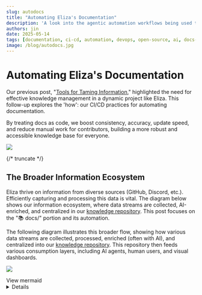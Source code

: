```yaml
---
slug: autodocs
title: "Automating Eliza's Documentation"
description: 'A look into the agentic automation workflows being used to maintain a high-quality, up-to-date knowledge base.'
authors: jin
date: 2025-05-14
tags: [documentation, ci-cd, automation, devops, open-source, ai, docs-as-code]
image: /blog/autodocs.jpg
---
```


# Automating Eliza's Documentation

Our previous post, "[Tools for Taming Information](/blog/taming-info)," highlighted the need for effective knowledge management in a dynamic project like Eliza. This follow-up explores the 'how': our CI/CD practices for automating documentation.

By treating docs as code, we boost consistency, accuracy, update speed, and reduce manual work for contributors, building a more robust and accessible knowledge base for everyone.

![](/blog/autodocs.jpg)

{/* truncate */}

## The Broader Information Ecosystem

Eliza thrive on information from diverse sources (GitHub, Discord, etc.). Efficiently capturing and processing this data is vital. The diagram below shows our information ecosystem, where data streams are collected, AI-enriched, and centralized in our [knowledge repository](https://github.com/elizaOS/knowledge). This post focuses on the "📚 docs/" portion and its automation.

The following diagram illustrates this broader flow, showing how various data streams are collected, processed, enriched (often with AI), and centralized into our [knowledge repository](https://github.com/elizaOS/knowledge). This repository then feeds various consumption layers, including AI agents, human users, and visual dashboards.

![](/blog/autodocs.svg)

<summary>View mermaid</summary>

<details>
```mermaid
flowchart
    %% Data collection systems side by side

subgraph DataCollection["Data Collection Systems"]
subgraph ELIZA["elizaos.github.io (Contributor Analytics)"]
EG_INGEST["📥 Ingest GitHub Data
PRs, Issues, Comments"] --> EG_DB[("💾 SQLite DB +
Diffable Format")]
EG_PROCESS["⚙️ Process & Score
Contributions"]
EG_DB <--> EG_PROCESS
EG_PROCESS --> EG_EXPORT["📊 Export
JSON Files"]
EG_PROCESS <--> EG_SUMMARIZE["📝 Generate
AI Summaries"]
EG_SUMMARIZE --> EG_DEPLOY["🚀 Deploy to
GitHub Pages"]
EG_EXPORT --> EG_DEPLOY
end

    subgraph AI_News["ai-news (Data Collector/Miner)"]
        direction LR
        AI_EXTRACT["⛏️ Extract Raw Data

Discord, X, Github
Blockchain, Telegram"]
AI_STORE[("💾 Encrypted
SQLite DB")]
AI_ENRICH["🧠 AI Analysis
& Enrichment"]
AI_GENERATE["📝 Generate
AI Summaries"]
AI_DEPLOY["🚀 Deploy to
GitHub Pages"]
end

        %% Define connections explicitly
        AI_EXTRACT --> AI_STORE <--> AI_ENRICH --> AI_GENERATE --> AI_DEPLOY
        AI_GENERATE --> AI_STORE

    subgraph DailySilk["daily-silk (AI Twitter)"]
        direction LR
        TL["Twitter lists about AI"]
        LLM["LLM summarization"]
        TL --> LLM --> DS_FETCH["⛏️ Discord Fetch

Embedded Messages"] --> DS_JSON[("💾 JSON Files
YYYY-MM-DD")] --> DS_DEPLOY["🚀 Deploy to
GitHub Pages"]

    end


    end


    %% Knowledge Repository with properly contained sources
    subgraph KNOW["knowledge (Central Repository)"]

        subgraph KR_SOURCES["Data Sources"]
            DOCS["📚 docs/

ElizaOS Documentation

- Packages & Partners"]
  GITHUB["🐙 github/
  Stats, PRs, Issues, Commits"]
  AINEWS["📰 ai-news/
  ElizaOS & Hyperfy
  Summaries"]
  DS["📰 daily-silk/
  AI twitter news"]

              DOCS---GITHUB---AINEWS---DS
          end

          KR_MAP["🗺️ Context Map

  Structured JSON"]

          subgraph KR_OUTPUTS["Outputs"]
              KR_STRATEGIC["🧩 Strategic Context

  AI Council Insights"]
  KR_NOTES["📒 HackMD Notes
  Prompt-Generated
  Content"]
  end

          subgraph KR_PROMPTS["Prompt Templates"]
              COMMS["💬 comms/

  Communication"] --- DEV["💻 dev/
  Development"] --- STRATEGY["🎯 strategy/
  Strategic Planning"]
  end

          %% Internal connections within KNOW
          KR_SOURCES -->|"⏰ Generate Context

  Daily 5:00 UTC"| KR_MAP
  KR_MAP --> KR_OUTPUTS
  KR_PROMPTS -->|"Generate
  Content"| KR_NOTES
  end

      %% Consumption layer
      subgraph ConsumptionLayer["Consumption Layer"]
          RAG["🤖 RAG Systems

  AI Agents"] <-.-> USER["👤 Human
  Users"] <-.-> SHOW["🎬 AI Shows
  Visualizations"]
  end

      %% Connections between systems - simplified
      AI_DEPLOY -.->|"⏰ Sync Daily 4:00 UTC"| KNOW
      EG_DEPLOY -.->|"⏰ Sync Daily 4:00 UTC"| KNOW
      DS_DEPLOY -.->|"⏰ Sync Daily 4:00 UTC"| KNOW

      %% Main flow connection to consumption
      KR_OUTPUTS & KR_NOTES --> ConsumptionLayer

      %% Styling
      classDef process fill:#f7e8ff,stroke:#9966cc,stroke-width:1px,color:#333,font-weight:bold,border-radius:8px
      classDef storage fill:#ffe6e6,stroke:#ff6666,stroke-width:1px,color:#333,font-weight:bold,border-radius:16px
      classDef output fill:#e6ffe6,stroke:#66cc66,stroke-width:1px,color:#333,font-weight:bold,border-radius:8px
      classDef source fill:#fff9e6,stroke:#ffcc66,stroke-width:1px,color:#333,font-weight:bold,border-radius:8px

      class AI_EXTRACT,AI_ENRICH,AI_GENERATE,EG_INGEST,EG_EXPORT,EG_SUMMARIZE process
      class AI_STORE,EG_DB,DS_JSON storage
      class AI_DEPLOY,EG_DEPLOY,DS_DEPLOY,KR_MAP,KR_STRATEGIC,KR_NOTES output
      class DOCS,GITHUB,DS,AINEWS,SILK,ARCHIVE,COMMS,DEV,STRATEGY source

      %% Style subgraphs
      style AI_News fill:#f9f0ff,stroke:#9966cc,stroke-width:2px,color:#6600cc,font-weight:bold
      style ELIZA fill:#fff0e6,stroke:#ff9933,stroke-width:2px,color:#cc6600,font-weight:bold
      style KNOW fill:#e6fff0,stroke:#33cc99,stroke-width:2px,color:#006633,font-weight:bold
      style KR_SOURCES fill:#fff9e6,stroke:#ffcc66,stroke-width:2px,color:#997a00,font-weight:bold
      style KR_PROMPTS fill:#e6f7ff,stroke:#66ccff,stroke-width:2px,color:#006699,font-weight:bold
      style KR_OUTPUTS fill:#ffe6f7,stroke:#ff66cc,stroke-width:2px,color:#990066,font-weight:bold
      style ConsumptionLayer fill:#e6ffff,stroke:#66cccc,stroke-width:2px,color:#006666,font-weight:bold

```

</details>

While this diagram captures the full scope, this article will zoom in on the "📚 docs/" portion within the "KNOW (Central Repository)" and how our CI/CD pipelines automate its maintenance and enrichment.

Our documentation itself lives within the `packages/docs` directory and is built using [Docusaurus](https://docusaurus.io/), a static site generator optimized for creating clean, accessible documentation sites. Key configuration files like [`docusaurus.config.ts`](https://github.com/elizaOS/eliza/blob/v2-develop/packages/docs/docusaurus.config.ts) define the site's structure, plugins, themes, and navigation, including sidebars managed via [`sidebars.ts`](https://github.com/elizaOS/eliza/blob/v2-develop/packages/docs/sidebars.ts).

We manage several key types of content:
*   **Core Documentation**: Conceptual explanations, guides, and tutorials for ElizaOS.
*   **API Reference**: Automatically generated from our TypeScript code comments.
*   **REST API Docs**: Derived from OpenAPI specifications.
*   **Packages**: Documentation for individual adapters, clients, and plugins.
*   **Partners & Community**: Information related to our ecosystem partners and community initiatives.
*   **Blog & News**: Regular updates, articles, and aggregated news from the AI and ElizaOS space.

Static assets, such as images, diagrams, and important text files like [`llms.txt`](https://eliza.how/llms.txt) (a context file for AI models, found in `packages/docs/static/`), are also managed within this structure.

With this context in mind, let's delve into how automation helps us keep this diverse set of documentation current and accurate.

---

## Automating Content Generation & Updates: The Mechanics

Maintaining accurate and timely documentation requires robust automation. Here's a concise look at the key mechanisms we employ:

### News Aggregation & Syndication

Freshness in our [news section](https://eliza.how/news) is critical. The [`update-news.sh`](https://github.com/elizaOS/eliza/blob/v2-develop/packages/docs/scripts/update-news.sh) script, orchestrated by the [`update-news.yml`](https://github.com/elizaOS/eliza/blob/v2-develop/.github/workflows/update-news.yml) GitHub workflow, automates this.

*   **Process**: It fetches new Markdown articles daily from a predefined source (currently [AI News for elizaOS](https://m3-org.github.io/ai-news/elizaos/md)).
*   **Integration**: New news files are added to `packages/docs/news/` and the [`repomix.config.json`](https://github.com/elizaOS/eliza/blob/v2-develop/scripts/repomix.config.json) is updated. This ensures our AI context files (see below) also benefit from the latest news, enhancing the knowledge of our AI assistants.

### AI Context Files: [`llms.txt`](https://eliza.how/llms.txt) & [`llms-full.txt`](https://eliza.how/llms-full.txt)

These files are crucial for providing our AI systems (like documentation Q&A bots or RAG agents) with relevant, up-to-date context about ElizaOS. We use [Repomix](https://github.com/yamadashy/repomix), a powerful tool that packs your entire repository into a single, AI-friendly file, perfect for when you need to feed your codebase to Large Language Models (LLMs).

*   **Generation**: The [`llmstxt-generator.yml`](https://github.com/elizaOS/eliza/blob/v2-develop/.github/workflows/llmstxt-generator.yml) workflow uses `repomix`, configured by [`repomix.config.json`](https://github.com/elizaOS/eliza/blob/v2-develop/scripts/repomix.config.json) and [`repomix-full.config.json`](https://github.com/elizaOS/eliza/blob/v2-develop/scripts/repomix-full.config.json).
*   **Content**: `repomix` scans specified project files and documentation, compiling them into `packages/docs/static/llms.txt` (a general overview) and `packages/docs/static/llms-full.txt` (a more comprehensive technical deep-dive).
*   **Impact**: This ensures our AI can answer questions based on the latest code and documentation without manual re-training on every minor change.

### JSDoc & Typedoc

The [`jsdoc-automation.yml`](https://github.com/elizaOS/eliza/blob/v2-develop/.github/workflows/jsdoc-automation.yml) workflow leverages our [`autodoc`](https://github.com/elizaOS/eliza/blob/v2-develop/packages/autodoc/README.md) package to help maintain JSDoc comments in our TypeScript codebase. These comments are then processed by the [Docusaurus Typedoc Plugin](https://typedoc-plugin-markdown.org/plugins/docusaurus) (configured in [`docusaurus.config.ts`](https://github.com/elizaOS/eliza/blob/v2-develop/packages/docs/docusaurus.config.ts)) to generate the browsable API reference in [`/api`](https://eliza.how/api). This plugin integrates TypeDoc into the Docusaurus lifecycle, presetting relevant `typedoc-plugin-markdown` options and generating a configurable Docusaurus sidebar.

*   **OpenAPI for REST:** Our REST API documentation in [`/docs/rest`](https://github.com/elizaOS/eliza/tree/v2-develop/packages/docs/docs/rest) is generated from an OpenAPI specification file ([`packages/docs/src/openapi/eliza-v1.yaml`](https://github.com/elizaOS/eliza/blob/v2-develop/packages/docs/src/openapi/eliza-v1.yaml)) using `docusaurus-plugin-openapi-docs`. This ensures the API docs are always in sync with the defined contract.

### README Translations via AI

To broaden accessibility, the [`generate-readme-translations.yml`](https://github.com/elizaOS/eliza/blob/v2-develop/.github/workflows/generate-readme-translations.yml) workflow uses an AI model to translate our main project [README.md](https://github.com/elizaOS/eliza/blob/v2-develop/README.md) into multiple languages. These translations are then committed to the repository.

### Supporting Scripts

Several other scripts in [`packages/docs/scripts/`](https://github.com/elizaOS/eliza/blob/v2-develop/packages/docs/scripts/README.md) handle more specialized tasks:
*   [`update-partner-pages.js`](https://github.com/elizaOS/eliza/blob/v2-develop/packages/docs/scripts/update-partner-pages.js): This script automates the creation and maintenance of individual documentation pages for our partners, located under [`packages/docs/partners/`](https://github.com/elizaOS/eliza/tree/v2-develop/packages/docs/partners/). It reads partner data (name, description, logo, website, social links, etc.) from [`packages/docs/src/data/partners.tsx`](https://github.com/elizaOS/eliza/blob/v2-develop/packages/docs/src/data/partners.tsx). For each partner, it generates a standardized Markdown page, ensuring consistency and ease of updates by modifying a central data source.
*   [`summarize.sh`](https://github.com/elizaOS/eliza/blob/v2-develop/packages/docs/scripts/summarize.sh): A versatile command-line utility that leverages AI models via the OpenRouter API to summarize various file types, including text, JSON, and even MP3 audio (which it first transcribes using [`insanely-fast-whisper`](https://github.com/Vaibhavs10/insanely-fast-whisper)). This script can be used to quickly generate summaries of content. For instance, when new videos are uploaded (e.g., to YouTube), `summarize.sh` can be used to transcribe and summarize the content, forming the basis for new documentation pages. It offers options for custom prompts, model selection, and output file specification.
*   [`get-changelog.py`](https://github.com/elizaOS/eliza/blob/v2-develop/packages/docs/scripts/get-changelog.py): Helps in generating changelogs from repository history.

### Dynamic Package Showcase ([eliza.how/packages](https://eliza.how/packages))

Our package showcase is a key resource for discovering ElizaOS adapters, clients, and plugins. Its content is dynamically generated through an automated process:

*   **Registry Fetching**: The [`update-registry.js`](https://github.com/elizaOS/eliza/blob/v2-develop/packages/docs/scripts/update-registry.js) script periodically fetches the list of available packages from the central [ElizaOS Plugins Registry](https://raw.githubusercontent.com/elizaos-plugins/registry/refs/heads/main/index.json).
*   **Custom Data Merging**: This script enriches the registry data with custom descriptions and preview image paths defined in [`plugin-descriptions.json`](https://github.com/elizaOS/eliza/blob/v2-develop/packages/docs/src/data/plugin-descriptions.json). This file allows us to provide more curated information than what might be available directly from GitHub repository descriptions.
*   **Data Generation**: The processed data is then used to generate [`registry-users.tsx`](https://github.com/elizaOS/eliza/blob/v2-develop/packages/docs/src/data/registry-users.tsx), which exports a structured array of all packages.
*   **Display Logic**: [`users.tsx`](https://github.com/elizaOS/eliza/blob/v2-develop/packages/docs/src/data/users.tsx) consumes this array, defines tags, and handles sorting for the showcase.
*   **Rendering**: Finally, the React components in [`packages/docs/src/pages/showcase/`](https://github.com/elizaOS/eliza/tree/v2-develop/packages/docs/src/pages/showcase/) (primarily `index.tsx` and its sub-components) render the interactive showcase.
*   **AI-Assisted Summaries**: The [`plugin_summary_prompt.txt`](https://github.com/elizaOS/eliza/blob/v2-develop/packages/docs/scripts/plugin_summary_prompt.txt) can be used with `summarize.sh` to help generate or update descriptions within `plugin-descriptions.json`, further streamlining content maintenance for the showcase.

This automated pipeline ensures the package showcase remains comprehensive and up-to-date with minimal manual intervention.

These automated processes form the core of our "docs-as-code" philosophy, reducing toil and improving the quality and timeliness of our documentation.

---

## Automation Backbone: GitHub Actions

All this automation is powered by our CI/CD pipelines, defined using [GitHub Actions](https://github.com/features/actions). These workflows, located in our [`.github/workflows/`](https://github.com/elizaOS/eliza/blob/v2-develop/.github/workflows/README.md) directory, are the engine that keeps our documentation building, testing, and deploying smoothly.

Key workflows ensure documentation integrity and timely updates:

*   **Core CI Checks ([`ci.yaml`](https://github.com/elizaOS/eliza/blob/v2-develop/.github/workflows/ci.yaml), [`pr.yaml`](https://github.com/elizaOS/eliza/blob/v2-develop/.github/workflows/pr.yaml)):** On every push or pull request, these workflows run essential checks. For documentation, this includes linting Markdown files, checking for broken links, and ensuring the Docusaurus site builds successfully. This catches errors early, before they reach the live documentation.
*   **Automated Content Generation Triggers:** As detailed in the previous section, workflows like [`update-news.yml`](https://github.com/elizaOS/eliza/blob/v2-develop/.github/workflows/update-news.yml), [`llmstxt-generator.yml`](https://github.com/elizaOS/eliza/blob/v2-develop/.github/workflows/llmstxt-generator.yml), [`jsdoc-automation.yml`](https://github.com/elizaOS/eliza/blob/v2-develop/.github/workflows/jsdoc-automation.yml), and [`generate-readme-translations.yml`](https://github.com/elizaOS/eliza/blob/v2-develop/.github/workflows/generate-readme-translations.yml) are triggered on schedules or specific events (e.g., pushes to main branches) to automatically update relevant documentation sections or supporting files.
*   **Deployment:** The Docusaurus site is automatically deployed upon merges to the main branch using the command `USE_SSH=true bun run deploy`. This ensures that approved changes are reflected on the live documentation site ([eliza.how/docs](https://eliza.how/docs)) promptly.

This CI/CD setup not only automates repetitive tasks but also enforces quality standards, ensuring that our documentation remains a reliable resource.

---

## Living Documentation: Challenges, Learnings & Future Vision

Treating documentation as code and automating its lifecycle is a journey, not a destination. While our current setup significantly improves efficiency and consistency, we continuously learn and identify areas for enhancement.

### Current Challenges & Learnings

Our docs-as-code pipeline is robust, but we're always working to make it better. This means focusing on:

*   **Speed:** Making sure docs build quickly
*   **Quality:** Double-checking any content written by AI to ensure it's accurate and clear
*   **Teamwork for Tools:** Keeping all the different software parts and scripts working together smoothly, especially as we add new things

### Future Vision & Enhancements

Our goal is to make the documentation process even more seamless, intelligent, and contributor-friendly. We're exploring enhancements like:

*   **Smarter Triggers:** Targeting CI jobs to run only when relevant files change.
*   **Smarter Link Checks:** Moving beyond basic broken link detection to validating link relevance.
*   **Enhanced AI Assistance:** Using AI to identify outdated docs or suggest improvements based on search queries.
*   **Automated Video Documentation:** Using `summarize.sh` to transcribe, summarize, and draft PRs for new video content, plus automating `VideoGallery` updates.
*   **Automated Plugin Descriptions:** Using CI and `summarize.sh` to propose updates to `plugin-descriptions.json` when new plugins or README changes are detected.
*   **Faster Feedback Loops:** Optimizing workflows for quicker contributor feedback on PRs.
*   **AI-Driven Content Strategy:** Using site analytics to guide AI in suggesting or outlining new documentation.

We're always refining these processes. Your contributions and feedback via GitHub or Discord are invaluable in helping us build an even better documentation experience, we're listening!
```
